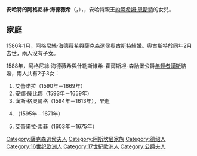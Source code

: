 {{Multiple issues|
{{Expand language|1=en|time=2021-01-29T09:06:01+00:00}}
{{Unreferenced|time=2021-01-29T09:06:01+00:00}}
}}
{{Infobox noble
| name        = 安哈特的阿格尼絲·海德薇希
| image       = Agnes-Hedwig-Anhalt.jpg
| image_size  = 180px
| succession  = 薩克森選侯夫人
| reign       = 1586年 — 1586年
| birth_date  = {{birth_date|1573|3|12|df=yes}}
| birth_place = [[德紹|德紹]]
| death_date  = {{death date and age|1616|11|3|1573|3|12|df=yes}}
| death_place = [[森訥堡|森訥堡]]
| noble family= [[阿斯坎尼家族|阿斯坎尼家族]]
| father      = [[約阿希姆·恩斯特_(安哈特)|約阿希姆·恩斯特]]
| mother      = [[符騰堡的艾蕾諾爾|符騰堡的艾蕾諾爾]]
}}
'''安哈特的阿格尼絲·海德薇希'''（{{lang-de|Agnes Hedwig von Anhalt}}，{{bd|1573年|3月12日|1616年|11月3日}}），{{le|薩克森選侯夫人|List of Saxon consorts}}，安哈特親王[[約阿希姆·恩斯特_(安哈特)|約阿希姆·恩斯特]]的女兒。

== 家庭 ==
1586年1月，阿格尼絲·海德薇希與薩克森選侯[[奧古斯特_(薩克森選侯)|奧古斯特]]結婚。奧古斯特於同年2月去世，兩人沒有子女。

1588年，阿格尼絲·海德薇希與什勒斯維希-霍爾斯坦-森訥堡公爵[[年輕者漢斯|年輕者漢斯]]結婚，兩人共有2子3女：
# 艾蕾諾拉（1590年－1669年）
# 安娜·薩比娜（1593年－1659年）
# 漢斯·格奧爾格（1594年－1613年），早逝
# {{le|約阿希姆·恩斯特 (什勒斯維希-霍爾斯坦-森訥堡-普勞恩)|Joachim Ernest, Duke of Schleswig-Holstein-Sonderburg-Plön|約阿希姆·恩斯特}}（1595年－1671年）
# 艾蕾諾拉·索菲（1603年－1675年）

[[Category:薩克森選侯夫人|Category:薩克森選侯夫人]]
[[Category:阿斯坎尼家族|Category:阿斯坎尼家族]]
[[Category:德绍人|Category:德绍人]]
[[Category:16世纪欧洲人|Category:16世纪欧洲人]]
[[Category:17世紀歐洲人|Category:17世紀歐洲人]]
[[Category:公爵夫人|Category:公爵夫人]]